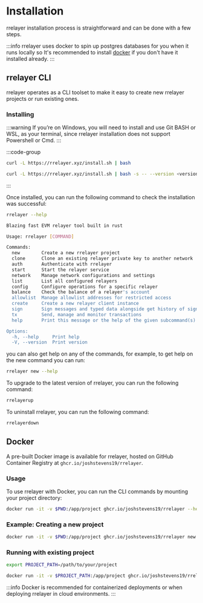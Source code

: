 # Installation

rrelayer installation process is straightforward and can be done with a few steps.

:::info
rrelayer uses docker to spin up postgres databases for you when it runs locally so It's recommended to install [docker](https://www.docker.com/products/docker-desktop/)
if you don't have it installed already.
:::

## rrelayer CLI

rrelayer operates as a CLI toolset to make it easy to create new rrelayer projects or run existing ones.

### Installing

:::warning
If you’re on Windows, you will need to install and use Git BASH or WSL, as your terminal,
since rrelayer installation does not support Powershell or Cmd.
:::

:::code-group

```bash [latest]
curl -L https://rrelayer.xyz/install.sh | bash
```

```bash [exact version]
curl -L https://rrelayer.xyz/install.sh | bash -s -- --version <version_number>
```

:::

Once installed, you can run the following command to check the installation was successful:

```bash
rrelayer --help
```

```bash
Blazing fast EVM relayer tool built in rust

Usage: rrelayer [COMMAND]

Commands:
  new        Create a new rrelayer project
  clone      Clone an existing relayer private key to another network
  auth       Authenticate with rrelayer
  start      Start the relayer service
  network    Manage network configurations and settings
  list       List all configured relayers
  config     Configure operations for a specific relayer
  balance    Check the balance of a relayer's account
  allowlist  Manage allowlist addresses for restricted access
  create     Create a new relayer client instance
  sign       Sign messages and typed data alongside get history of signing
  tx         Send, manage and monitor transactions
  help       Print this message or the help of the given subcommand(s)

Options:
  -h, --help     Print help
  -V, --version  Print version
```

you can also get help on any of the commands, for example, to get help on the new command you can run:

```bash
rrelayer new --help
```

To upgrade to the latest version of rrelayer, you can run the following command:

```bash
rrelayerup
```

To uninstall rrelayer, you can run the following command:

```bash
rrelayerdown
```

## Docker

A pre-built Docker image is available for rrelayer, hosted on GitHub Container Registry at `ghcr.io/joshstevens19/rrelayer`.

### Usage

To use rrelayer with Docker, you can run the CLI commands by mounting your project directory:

```bash
docker run -it -v $PWD:/app/project ghcr.io/joshstevens19/rrelayer --help
```

### Example: Creating a new project

```bash
docker run -it -v $PWD:/app/project ghcr.io/joshstevens19/rrelayer new
```

### Running with existing project

```bash
export PROJECT_PATH=/path/to/your/project

docker run -it -v $PROJECT_PATH:/app/project ghcr.io/joshstevens19/rrelayer start
```

:::info
Docker is recommended for containerized deployments or when deploying rrelayer in cloud environments.
:::
